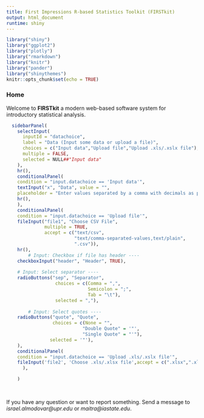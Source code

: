 ```yaml
---
title: First Impressions R-based Statistics Toolkit (FIRSTkit)
output: html_document
runtime: shiny
---
```


```r
library("shiny")
library("ggplot2")
library("plotly")
library("rmarkdown")
library("knitr")
library("pander")
library("shinythemes")
knitr::opts_chunk$set(echo = TRUE)
```

### Home 

Welcome to **FIRSTkit** a modern web-based software system for introductory statistical analysis.

```r


  sidebarPanel(
    selectInput(
      inputId = "datachoice",
      label = "Data (Input some data or upload a file)",
      choices = c("Input data","Upload file","Upload .xls/.xslx file"),
      multiple = FALSE,
      selected = NULL##"Input data"
    ),
    hr(),
    conditionalPanel(
    condition = "input.datachoice == 'Input data'",
    textInput("x", "Data", value = "",
    placeholder = "Enter values separated by a comma with decimals as points, e.g. 1.2, 3.14, 3.1417, etc."),
    hr(),
    ),
    conditionalPanel(
    condition = "input.datachoice == 'Upload file'",
    fileInput("file1", "Choose CSV File",
              multiple = TRUE,
              accept = c("text/csv",
                         "text/comma-separated-values,text/plain",
                         ".csv")),
    hr(),
        # Input: Checkbox if file has header ----
    checkboxInput("header", "Header", TRUE),
        
    # Input: Select separator ----
    radioButtons("sep", "Separator",
                  choices = c(Comma = ",",
                              Semicolon = ";",
                              Tab = "\t"),
                  selected = ","),
        
        # Input: Select quotes ----
    radioButtons("quote", "Quote",
                 choices = c(None = "",
                            "Double Quote" = '"',
                            "Single Quote" = "'"),
                selected = '"'),
    ),
    conditionalPanel(
    condition = "input.datachoice == 'Upload .xls/.xslx file'",
    fileInput('file2', 'Choose .xls/.xlsx file',accept = c(".xlsx",".xls"))
      ),

    )
  
    


```




If you have any question or want to report something.  Send a message to *israel.almodovar@upr.edu* or *maitra@iastate.edu*.
